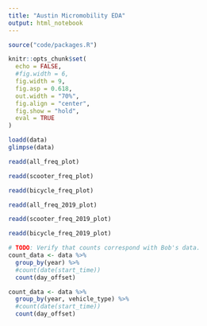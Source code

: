 ```yaml
---
title: "Austin Micromobility EDA"
output: html_notebook
---
```


```r
source("code/packages.R")

knitr::opts_chunk$set(
  echo = FALSE,
  #fig.width = 6,
  fig.width = 9,
  fig.asp = 0.618,
  out.width = "70%",
  fig.align = "center",
  fig.show = "hold",
  eval = TRUE
)
```

```r
loadd(data)
glimpse(data)
```

```r
readd(all_freq_plot)
```

```r
readd(scooter_freq_plot)
```

```r
readd(bicycle_freq_plot)
```

```r
readd(all_freq_2019_plot)
```

```r
readd(scooter_freq_2019_plot)
```

```r
readd(bicycle_freq_2019_plot)
```


```r
# TODO: Verify that counts correspond with Bob's data.
count_data <- data %>%
  group_by(year) %>%
  #count(date(start_time))
  count(day_offset)
```

```r
count_data <- data %>%
  group_by(year, vehicle_type) %>%
  #count(date(start_time))
  count(day_offset)
```
